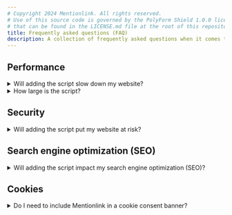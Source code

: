 ```yaml
---
# Copyright 2024 Mentionlink. All rights reserved.
# Use of this source code is governed by the PolyForm Shield 1.0.0 license
# that can be found in the LICENSE.md file at the root of this repository.
title: Frequently asked questions (FAQ)
description: A collection of frequently asked questions when it comes to using the Mentionlink script.
---
```


## Performance

<details>
<summary>Will adding the script slow down my website?</summary>
**No.**
The `defer` attribute guarantees that not only the script is not downloaded before the page finished loading, but also that it won't execute until the page is fully loaded.
</details>

<details>
<summary>How large is the script?</summary>
The script is very small, about 2KB; it's both minified and Brotli-compressed.
GZip compression is also offered for browsers that don't support Brotli, although Brotli provides best compression in most scenarios.
Through the [GitHub CI/CD pipeline](https://github.com/mentionads/frontend/blob/main/.github/workflows/script.yml), the script is uploaded to an R2 bucket.
Then, the script is served through the content delivery network (CDN) of Cloudflare, which is mapped to `cdn.mentionads.com`.
</details>

## Security

<details>
<summary>Will adding the script put my website at risk?</summary>
**No.**
All affiliate links added by Mentionlink have `target="_blank"`, thus `window.opener` will return `null`.
This approach instructs the browser to naviate to the e-commerce store without granting the new browsing context access to your website through the `window.opener` property on the opened window.
Please read the [MDN documentation on `rel="noopener"`](https://developer.mozilla.org/en-US/docs/Web/HTML/Attributes/rel/noopener) for more information; please note that `rel="noopener"` is the equivalent of not setting `target="_blank"` so that the link opens in the same tab.
Mentionlink prefers to open affiliate links in new tabs, thus setting `target="_blank"` will suffice.
</details>

## Search engine optimization (SEO)

<details>
<summary>Will adding the script impact my search engine optimization (SEO)?</summary>
**No.**
All affiliate links added by Mentionlink have `rel="nofollow"`, thus search engines will ignore these outgoing links.
</details>

## Cookies

<details>
<summary>Do I need to include Mentionlink in a cookie consent banner?</summary>
**No.**
Mentionlink does **not** send any cookies.  This can be confirmed by seeing that the `fetch` call in the script does not set `"credentials": "include"` in the payload.  Please read the [MDN documentation on Using Fetch](https://developer.mozilla.org/en-US/docs/Web/API/Fetch_API/Using_Fetch) for more information.

Furthemore, the HTTP preflight (Cross-Origin Resource Sharing) CORS request does not reply with the HTTP header `Access-Control-Allow-Credentials: true`, thus the browser will not allow the endpoint to set any cookies for the root domain or subdomains of `mentionads.com`.  This can be confirmed by using the DevTools in Chrome.  Please read the [MDN documentation on Access-Control-Allow-Credentials](https://developer.mozilla.org/en-US/docs/Web/HTTP/Headers/Access-Control-Allow-Credentials) for more information.
</details>